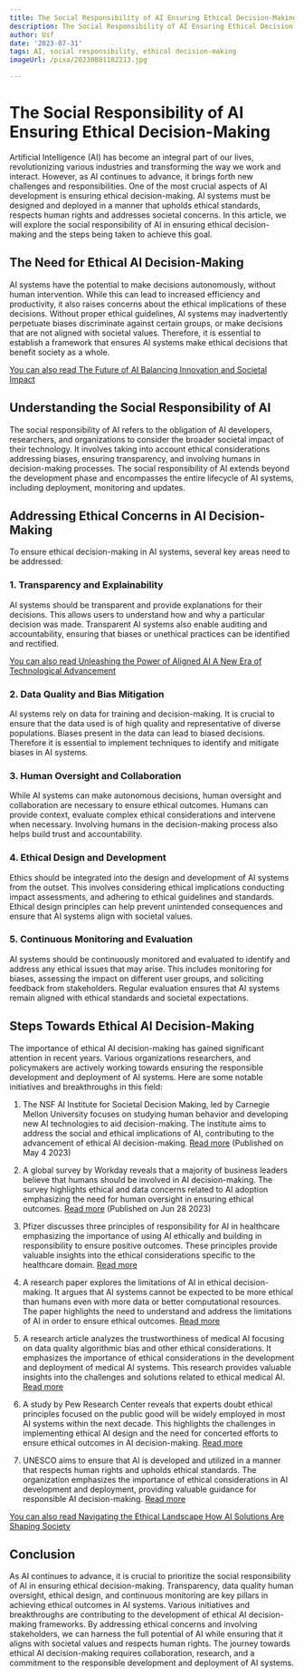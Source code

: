 ```yaml
---
title: The Social Responsibility of AI Ensuring Ethical Decision-Making
description: The Social Responsibility of AI Ensuring Ethical Decision-Making
author: Usf
date: '2023-07-31'
tags: AI, social responsibility, ethical decision-making
imageUrl: /pixa/20230801182213.jpg

---
```

# The Social Responsibility of AI Ensuring Ethical  Decision-Making

Artificial Intelligence (AI) has become an integral part of our lives, revolutionizing various industries and transforming the way we work and interact. However, as AI continues to advance, it brings forth new challenges and responsibilities. One  of the  most crucial aspects of AI development  is ensuring  ethical decision-making. AI systems must be designed and deployed in  a manner that upholds  ethical  standards, respects human rights and addresses societal concerns. In this article, we will explore the  social responsibility of AI in ensuring ethical decision-making and the steps being  taken to achieve this  goal.

## The Need for Ethical AI Decision-Making

AI systems have the  potential to make decisions autonomously, without human intervention. While this can lead to increased efficiency and productivity, it also raises concerns about  the ethical implications of  these decisions. Without proper ethical guidelines, AI systems may inadvertently perpetuate biases discriminate against certain groups, or make decisions that are not aligned with societal values. Therefore, it is essential to establish a framework that ensures  AI systems make ethical decisions that benefit society as  a whole.

[You can also read The Future of AI Balancing Innovation and Societal Impact](The%20Future%20of%20AI%20Balancing%20Innovation%20and%20Societal%20Impact)


## Understanding the Social Responsibility of AI

The social responsibility of AI refers to the obligation of  AI developers, researchers, and organizations to consider the broader societal impact of their technology. It involves taking into account ethical considerations addressing biases, ensuring  transparency, and involving humans  in decision-making processes. The social responsibility of AI extends beyond  the development phase and encompasses the entire lifecycle of AI systems, including deployment, monitoring and updates.

## Addressing Ethical Concerns  in AI Decision-Making

To ensure ethical decision-making in  AI systems, several key areas  need  to be addressed:

### 1. Transparency and Explainability

AI  systems should be transparent and provide explanations for their decisions. This allows users to understand how and why  a particular decision was made. Transparent AI systems also enable auditing and accountability, ensuring that biases or unethical practices can  be identified and rectified.

[You  can also read Unleashing the Power of  Aligned AI A New Era of Technological  Advancement](Unleashing%20the%20Power%20of%20Aligned%20AI%20A%20New%20Era%20of%20Technological%20Advancement)


### 2. Data Quality and Bias Mitigation

AI systems rely  on data for training and decision-making. It is crucial to ensure that the data used is of high  quality and representative of diverse populations. Biases present in  the data  can lead to  biased  decisions.  Therefore  it is essential to implement  techniques to identify and mitigate biases in AI systems.

###  3. Human Oversight  and Collaboration

While AI systems can make  autonomous decisions, human oversight and collaboration are  necessary to ensure ethical outcomes. Humans can provide context, evaluate complex ethical  considerations  and intervene when necessary. Involving  humans in the decision-making process also helps build trust and accountability.

### 4. Ethical Design and Development

Ethics  should be integrated into the design and development of AI systems from the outset. This involves considering ethical implications conducting impact assessments, and adhering to ethical guidelines and standards. Ethical design principles can help prevent unintended consequences and ensure that AI systems align  with societal values.

### 5. Continuous Monitoring and Evaluation

AI systems should be continuously monitored and evaluated to identify and address any ethical issues that may arise. This  includes monitoring  for biases,  assessing  the impact on different user groups, and soliciting feedback from stakeholders. Regular evaluation ensures that AI systems remain aligned with ethical standards and societal expectations.

## Steps Towards Ethical  AI Decision-Making

The importance  of  ethical  AI decision-making has gained significant attention in recent years. Various organizations researchers, and policymakers are actively working towards ensuring the responsible development and deployment  of AI systems. Here are some notable initiatives and breakthroughs in this field:

1. The NSF AI Institute for Societal Decision Making, led  by Carnegie Mellon University focuses on studying human behavior  and developing new AI technologies  to aid decision-making. The institute aims to address the social and ethical implications  of AI, contributing to the advancement of ethical AI decision-making. [Read more](https://www.cmu.edu/dietrich/news/news-stories/2023/may/nsf-ai-sdm.html)  (Published  on May 4 2023)

2. A global survey by Workday reveals that a majority of business leaders believe that  humans should be involved in AI decision-making. The  survey highlights ethical and  data concerns related to AI adoption emphasizing the  need  for human oversight in ensuring  ethical outcomes. [Read more](https://www.prnewswire.com/news-releases/workday-global-survey-majority-of-business-leaders-believe-humans-should-be-involved-in-ai-decision-making-cite-ethical-and-data-concerns-301865357.html) (Published on Jun 28 2023)

3.  Pfizer discusses three principles of responsibility for AI in healthcare emphasizing the  importance of using AI ethically and building in responsibility to  ensure positive outcomes. These  principles provide valuable insights into the ethical considerations specific to the healthcare domain. [Read  more](https://www.pfizer.com/news/articles/three_principles_of_responsibility_for_artificial_intelligence_ai_in_healthcare)

4. A research paper explores the  limitations of AI in ethical  decision-making. It argues  that AI systems cannot be expected  to be more ethical than humans  even with more data or better computational resources. The paper highlights the need to understand and address the limitations of AI  in order to ensure ethical outcomes. [Read more](https://www.frontiersin.org/articles/10.3389/frai.2023.1093712/full)

5. A  research article analyzes the trustworthiness of medical  AI focusing on data quality algorithmic bias and other ethical considerations. It emphasizes the importance of ethical considerations in the development and deployment of medical AI  systems. This research provides valuable  insights into the challenges and solutions related to ethical  medical AI. [Read more](https://www.ncbi.nlm.nih.gov/pmc/articles/PMC9840286/)

6. A study by  Pew Research  Center reveals that experts doubt ethical principles focused on the public good will be widely employed in most AI systems  within the next decade. This highlights the challenges in implementing ethical AI design and the need for concerted efforts to ensure ethical outcomes in AI  decision-making. [Read more](https://www.pewresearch.org/internet/2021/06/16/experts-doubt-ethical-ai-design-will-be-broadly-adopted-as-the-norm-within-the-next-decade/)

7. UNESCO aims to ensure that AI is  developed and  utilized in a manner that respects human rights and upholds ethical standards. The organization emphasizes the importance of ethical considerations in AI development and deployment,  providing valuable guidance for responsible AI decision-making. [Read more](https://www.unesco.org/en/artificial-intelligence/recommendation-ethics)

[You can also read Navigating the Ethical Landscape How AI Solutions Are Shaping Society](Navigating%20the%20Ethical%20Landscape%20How%20AI%20Solutions%20Are%20Shaping%20Society)


## Conclusion

As AI continues to advance, it is crucial  to prioritize the  social responsibility of AI in ensuring ethical decision-making. Transparency, data quality human oversight, ethical design, and  continuous monitoring are  key pillars  in achieving ethical outcomes in AI systems. Various initiatives and breakthroughs are  contributing to the development of ethical AI  decision-making frameworks. By addressing ethical  concerns and  involving stakeholders, we can harness the full potential of AI while ensuring  that it aligns with societal values and respects human  rights. The journey towards ethical AI  decision-making requires collaboration, research, and a commitment to the responsible development and  deployment of AI systems.